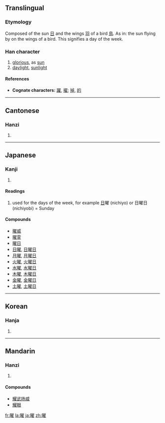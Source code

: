 {{see|耀}}
<!--{{stroke order|strokes=18}}-->
==Translingual==

===Etymology===
Composed of the sun [[日]] and the wings [[羽]] of a bird [[鳥]]. As in: the sun flying by on the wings of a bird. This signifies a day of the week.

===Han character===
{{Han char|rn=72|rad=日|as=14|sn=18|four=6701<sub>4</sub>|canj=日尸一土 (ASMG)}}
# [[glorious]], as [[sun]]
# [[daylight]], [[sunlight]]

====References====
{{Han ref|kx=0501.110|dkj=14227|dj=0871.200|hdz=21540.050|uh=66DC|ud=26332|bh=C260|bd=49760}}

* '''Cognate characters:''' [[躍]], [[擢]]; [[掉]], [[的]]

----
==Cantonese==
===Hanzi===
{{yue-hanzi|jyut=|y=yiu6}}
# {{defn|Cantonese}}

----
==Japanese==
===Kanji===
{{ja-kanji|rs=日18|grade=2}}
# {{defn|Japanese}} 
====Readings====
{{ja-readings|on=[[よう]] (yō)|kun=[[ひかり]] (hikari), [[かがやく]] (kagayaku)}}

#used for the days of the week, for example [[日]]曜 (nichiyo) or 日曜日 (nichiyobi) = Sunday

====Compounds====
*[[曜威]]
*[[曜霊]]
*[[曜日]]
*[[日曜]], [[日曜日]]
*[[月曜]], [[月曜日]]
*[[火曜]], [[火曜日]]
*[[水曜]], [[水曜日]]
*[[木曜]], [[木曜日]]
*[[金曜]], [[金曜日]]
*[[土曜]], [[土曜日]]

----

==Korean==
===Hanja===
{{ko-hanja|hangeul=요|eumhun=|rv=yo|mr=yo|y=yo}}
# {{defn|Korean}}

----
==Mandarin==
===Hanzi===
{{cmn-hanzi|pin=[[yào]] ([[yao4]])|wg=yao<sup>4</sup>}}
# {{defn|Mandarin}}

====Compounds====
*[[耀武扬威]]
*[[耀眼]]

[[fr:曜]]
[[la:曜]]
[[ja:曜]]
[[zh:曜]]
